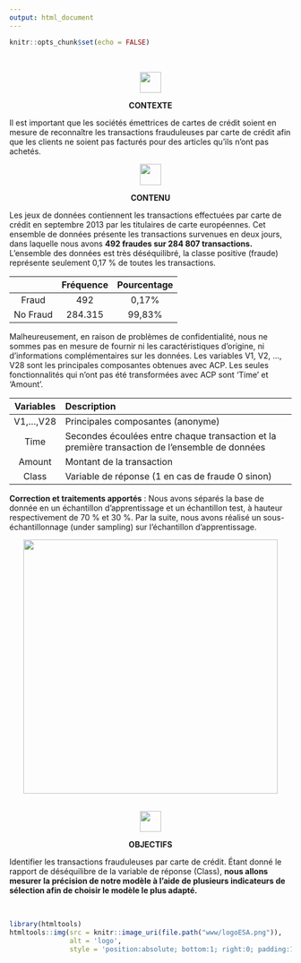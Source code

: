 ```yaml
---
output: html_document
---
```


```r
knitr::opts_chunk$set(echo = FALSE)
```


&nbsp;


<center> ![](www/contexte.png){width=1cm} </center>
<p></p>
<center><strong> CONTEXTE </strong></center>
<p></p>
Il est important que les sociétés émettrices de cartes de crédit soient en mesure de reconnaître les transactions frauduleuses par carte de crédit afin que les clients ne soient pas facturés pour des articles qu'ils n'ont pas achetés.
<p></p>

<center> ![](www/contenu.png){width=1cm} </center>
<p></p>
<center><strong> CONTENU </strong></center>
<p></p>
Les jeux de données contiennent les transactions effectuées par carte de crédit en septembre 2013 par les titulaires de carte européennes.
Cet ensemble de données présente les transactions survenues en deux jours, dans laquelle nous avons <strong>492 fraudes sur 284 807 transactions.</strong>
L'ensemble des données est très déséquilibré, la classe positive (fraude) représente seulement 0,17 % de toutes les transactions.

|            | Fréquence | Pourcentage |
|:-----:|:-----:|:-----:|
| Fraud     |    492    | 0,17%     |
| No Fraud | 284.315    | 99,83%     |

Malheureusement, en raison de problèmes de confidentialité, nous ne sommes pas en mesure de fournir ni les caractéristiques d'origine, ni  d'informations complémentaires sur les données. Les variables V1, V2, ..., V28 sont les principales composantes obtenues avec ACP. Les seules fonctionnalités qui n'ont pas été transformées avec ACP sont 'Time' et 'Amount'.

| Variables       | Description                                                                                    |
|:---------------:|:-----------------------------------------------------------------------------------------------|
| V1,...,V28      | Principales composantes (anonyme)                                                              |
| Time            | Secondes écoulées entre chaque transaction et la première transaction de l'ensemble de données |
| Amount          | Montant de la transaction                                                                      |
| Class           | Variable de réponse (1 en cas de fraude 0 sinon)                                               |

<strong>Correction et traitements apportés</strong> : Nous avons séparés la base de donnée en un échantillon d'apprentissage et un échantillon test, à hauteur respectivement de 70 % et 30 %. Par la suite, nous avons réalisé un sous-échantillonnage (under sampling) sur l'échantillon d'apprentissage.
<p></p>
<center> ![](www/partition.png){width=12cm}</center>


&nbsp;
<p></p>
<center> ![](www/cible.png){width=1cm} </center>
<p></p>
<center><strong> OBJECTIFS </strong></center>
<p></p>
Identifier les transactions frauduleuses par carte de crédit. Étant donné le rapport de déséquilibre de la variable de réponse (Class), <strong>nous allons mesurer la précision de notre modèle à l'aide de plusieurs indicateurs de sélection afin de choisir le modèle le plus adapté. </strong>


&nbsp;
```r
library(htmltools)
htmltools::img(src = knitr::image_uri(file.path("www/logoESA.png")), 
               alt = 'logo', 
               style = 'position:absolute; bottom:1; right:0; padding:10px;width:2cm')
```


&nbsp;


